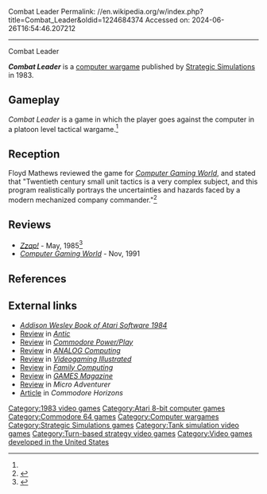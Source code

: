Combat Leader
Permalink: //en.wikipedia.org/w/index.php?title=Combat_Leader&oldid=1224684374
Accessed on: 2024-06-26T16:54:46.207212



------
Combat Leader
{{Short description|1983 war video game}}

{{Infobox video game
| title = Combat Leader
| image = Combat Leader.jpg
| alt = 
| caption =
| developer = 
| publisher = [[Strategic Simulations]]
| series = 
| engine = 
| platforms = [[Atari 8-bit]], [[Commodore 64]]  
| released = 1983
| genre = Wargame
| modes = 
}}

'''''Combat Leader''''' is a [[computer wargame]] published by [[Strategic Simulations]] in 1983.

==Gameplay==
''Combat Leader'' is a game in which the player goes against the computer in a platoon level tactical wargame.<ref name="CGW12"/>

==Reception==
Floyd Mathews reviewed the game for ''[[Computer Gaming World]]'', and stated that "Twentieth century small unit tactics is a very complex subject, and this program realistically portrays the uncertainties and hazards faced by a modern mechanized company commander."<ref name="CGW12">{{cite magazine |last=Mathews |first=Floyd |title=Combat Leader: Review and Analysis |magazine=Computer Gaming World |date=October 1983 |volume=1 |issue=12 |pages=14–15, 47}}</ref>

==Reviews==
*''[[Zzap!64|Zzap!]]'' - May, 1985<ref>{{Cite web|url=https://archive.org/details/zzapp_64_issue_001_600dpi/page/n121/mode/2up|title=Zzap! 64 Issue 001 (HQ)}}</ref>
*''[[Computer Gaming World]]'' - Nov, 1991

==References==
{{reflist}}

==External links==
*[https://archive.org/details/addison-wesley-book-of-atari-software-1984/page/n185/mode/2up ''Addison Wesley Book of Atari Software 1984'']
*[https://archive.org/details/1983-12-anticmagazine/page/n123/mode/2up Review] in ''[[Antic (magazine)|Antic]]''
*[https://archive.org/details/commodore-power-play-18/page/n35/mode/2up Review] in ''[[Commodore Power/Play]]''
*[https://archive.org/details/analog-computing-magazine-14/page/n31/mode/2up Review] in ''[[ANALOG Computing]]''
*[https://archive.org/details/Videogaming_and_Computer_Gaming_Illustrated_1983-12_Ion_International_US/page/n63/mode/2up Review] in ''[[Videogaming Illustrated]]''
*[https://archive.org/details/family-computing-08/page/n129/mode/2up Review] in ''[[Family Computing]]''
*[https://archive.org/details/games-46-1983-december/page/62/mode/2up Review] in ''[[GAMES Magazine]]''
*[https://archive.org/details/MicroAdventurer17-Mar85/page/n21/mode/2up Review] in ''Micro Adventurer''
*[https://archive.org/details/CommodoreHorizonsIssue261986Feb300dpi/page/n25/mode/2up Article] in ''Commodore Horizons''

[[Category:1983 video games]]
[[Category:Atari 8-bit computer games]]
[[Category:Commodore 64 games]]
[[Category:Computer wargames]]
[[Category:Strategic Simulations games]]
[[Category:Tank simulation video games]]
[[Category:Turn-based strategy video games]]
[[Category:Video games developed in the United States]]